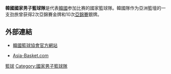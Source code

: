 {{更新|time=2017-12-18T03:07:48+00:00}}
{{Infobox national basketball team
|country=韓國 {{flagicon|KOR}} 대한민국
|country_eng=KOR
|color1=FFFFFF
|color2=003478
|fiba_ranking=第30名 {{increase}} 2 (2019年9月16日)
|fiba_zone=亞洲籃球總會
|national_fed=[[韓國籃球協會|韓國籃球協會]]
|zone_championship=[[亞洲籃球錦標賽|亞洲籃球錦標賽]]
|zone_appearances=25
|zone_medals=[[Image:Gold_medal_with_cup.svg|16px]]金牌: 1969年、1997年<br>[[Image:Silver_medal_with_cup.svg|16px]]银牌:1967年、1973年、<br />1977年、1981年、1985/86年、<br />1987年、1989年、1991年、<br />1995年、1999年、2003年<br>[[Image:Bronze_medal_with_cup.svg|16px]]銅牌: 1963年、1965年、<br />1971年、1975年、1979年、<br />1983年、1993年、2001年、<br />2007年、2013年 |
  oly_appearances=6次 |
  oly_medals= 无 |
  wc_appearances= 6次 |
  wc_medals= 无 |
  coach={{flagicon|KOR}} [[金商埴|金商埴]]|
  joined_fiba=1955年|
| h_pattern_b=_thinsidesonwhite|h_body=003478|h_pattern_s=_blanksides2|h_shorts=003478|h_title=Home
| a_pattern_b=_thinwhitesides|a_body=000000|a_pattern_s=_whitesides|a_shorts=000000|a_title=Away
}}

'''韓國國家男子籃球隊'''是代表[[韓國|韓國]]参加比赛的國家籃球隊。韓國隊作为亞洲籃壇的一支劲旅曾获得2次亞錦賽金牌和10次[[亚洲篮球锦标赛|亞錦賽]]銀牌。

==外部連結==
* {{ko icon}} [http://www.koreabasketball.or.kr/ 韓國籃球協會官方網站] {{Wayback|url=http://www.koreabasketball.or.kr/ |date=20131118042152 }}
* {{en icon}} [http://www.asia-basket.com/South-Korea/basketball-National-Team.asp Asia-Basket.com]

{{bb start}}
{{亚洲篮球协会男子队}}
{{bb end}}

{{韓國體育國家隊}}
{{篮球小作品}}
[[Category:韓國體育國家隊|籃球]]
[[Category:國家男子籃球隊|Category:國家男子籃球隊]]
